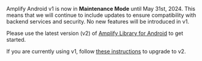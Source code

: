 <Callout warning>

Amplify Android v1 is now in **Maintenance Mode** until May 31st, 2024. This means that we will continue to include updates to ensure compatibility with backend services and security. No new features will be introduced in v1.

Please use the latest version (v2) of [Amplify Library for Android](/android/tools/libraries/) to get started.

If you are currently using v1, follow [these instructions](/android/start/project-setup/upgrade-guide/) to upgrade to v2.

</Callout>
